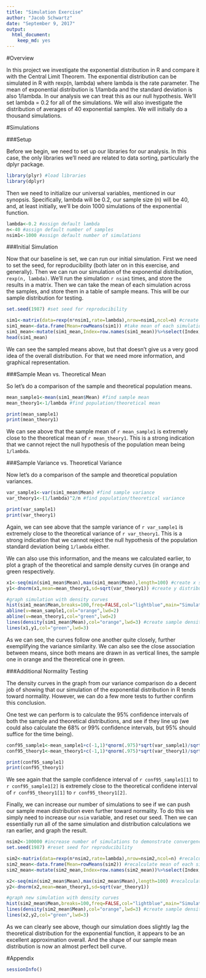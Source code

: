 ```yaml
---
title: "Simulation Exercise"
author: "Jacob Schwartz"
date: "September 9, 2017"
output:
  html_document:
    keep_md: yes
---
```


#Overview

In this project we investigate the exponential distribution in R and compare it with the Central Limit Theorem. The exponential distribution can be simulated in R with rexp(n, lambda) where lambda is the rate parameter. The mean of exponential distribution is 1/lambda and the standard deviation is also 1/lambda. In our analysis we can treat this as our null hypothesis. We'll set lambda = 0.2 for all of the simulations. We will also investigate the distribution of averages of 40 exponential samples. We will initially do a thousand simulations.


#Simulations

###Setup

Before we begin, we need to set up our libraries for our analysis. In this case, the only libraries we'll need are related to data sorting, particularly the dplyr package.

```r
library(plyr) #load libraries
library(dplyr)
```

Then we need to initialize our universal variables, mentioned in our synopsis. Specifically, lambda will be 0.2, our sample size (n) will be 40, and, at least initially, we'll be doin 1000 simulations of the exponential function.

```r
lambda<-0.2 #assign default lambda
n<-40 #assign default number of samples
nsim1<-1000 #assign default number of simulations
```

###Initial Simulation

Now that our baseline is set, we can run our initial simulation. First we need to set the seed, for reproducibility (both later on in this exercise, and generally). Then we can run our simulation of the exponential distribution, `rexp(n, lambda)`. We'll run the simulation `r nsim1` times, and store the results in a matrix. Then we can take the mean of each simulation across the samples, and store them in a table of sample means. This will be our sample distribution for testing.

```r
set.seed(1987) #set seed for reproducibility

sim1<-matrix(data=rexp(n*nsim1,rate=lambda),nrow=nsim1,ncol=n) #create raw simulation matrix for rexp()
sim1_mean<-data.frame(Mean=rowMeans(sim1)) #take mean of each simulation, and store in data frame
sim1_mean<-mutate(sim1_mean,Index=row.names(sim1_mean))%>%select(Index,Mean) #tidy data frame
head(sim1_mean)
```

We can see the sampled means above, but that doesn't give us a very good idea of the overall distribution. For that we need more information, and graphical representation.

###Sample Mean vs. Theoretical Mean

So let's do a comparison of the sample and theoretical population means.

```r
mean_sample1<-mean(sim1_mean$Mean) #find sample mean
mean_theory1<-1/lambda #find population/theoretical mean

print(mean_sample1)
print(mean_theory1)
```

We can see above that the sample mean of `r mean_sample1` is extremely close to the theoretical mean of `r mean_theory1`. This is a strong indication that we cannot reject the null hypothesis of the population mean being `1/lambda`.


###Sample Variance vs. Theoretical Variance

Now let's do a comparison of the sample and theoretical population variances.

```r
var_sample1<-var(sim1_mean$Mean) #find sample variance
var_theory1<-(1/lambda)^2/n #find population/theoretical variance

print(var_sample1)
print(var_theory1)
```

Again, we can see above that the sample variance of `r var_sample1` is extremely close to the theoretical variance of `r var_theory1`. This is a strong indication that we cannot reject the null hypothesis of the population standard deviation being `1/lambda` either.

We can also use this information, and the means we calculated earlier, to plot a graph of the theoretical and sample density curves (in orange and green respectively.

```r
x1<-seq(min(sim1_mean$Mean),max(sim1_mean$Mean),length=100) #create x spread for population density curve
y1<-dnorm(x1,mean=mean_theory1,sd=sqrt(var_theory1)) #create y distribution for population density

#graph simulation with density curves
hist(sim1_mean$Mean,breaks=100,freq=FALSE,col="lightblue",main="Simulation of rexp()",xlab="Sample Means")
abline(v=mean_sample1,col="orange",lwd=2)
abline(v=mean_theory1,col="green",lwd=2)
lines(density(sim1_mean$Mean),col="orange",lwd=3) #create sample density curve
lines(x1,y1,col="green",lwd=3)
```

As we can see, the curves follow one another quite closely, further exemplifying the variance similarity. We can also see the close association between means, since both means are drawn in as vertical lines, the sample one in orange and the theoretical one in green.


###Additional Normality Testing

The density curves in the graph from our variance comparison do a decent job of showing that our simulation of the exponential distribution in R tends toward normality.  However, we can do a few more tests to further confirm this conclusion.

One test we can perform is to calculate the 95% confidence intervals of both the sample and theoretical distributions, and see if they line up (we could also calculate the 68% or 99% confidence intervals, but 95% should suffice for the time being).

```r
conf95_sample1<-mean_sample1+c(-1,1)*qnorm(.975)*sqrt(var_sample1)/sqrt(n) #find 95% confidence intervals
conf95_theory1<-mean_theory1+c(-1,1)*qnorm(.975)*sqrt(var_theory1)/sqrt(n)

print(conf95_sample1)
print(conf95_theory1)
```

We see again that the sample confidence interval of `r conf95_sample1[1]` to `r conf95_sample1[2]` is extremely close to the theoretical confidene interval of `r conf95_theory1[1]` to `r conf95_theory1[2]`.

Finally, we can increase our number of simulations to see if we can push our sample mean distribution even further toward normality. To do this we simply need to increase our `nsim` variable, and reset our seed. Then we can essentially run all of the same simulation and distribution calculations we ran earlier, and graph the result.

```r
nsim2<-100000 #increase number of simulations to demonstrate convergence toward normality
set.seed(1987) #reset seed for reproducibility

sim2<-matrix(data=rexp(n*nsim2,rate=lambda),nrow=nsim2,ncol=n) #recalculate simulation matrix
sim2_mean<-data.frame(Mean=rowMeans(sim2)) #recalculate mean of each simulation
sim2_mean<-mutate(sim2_mean,Index=row.names(sim2_mean))%>%select(Index,Mean)

x2<-seq(min(sim2_mean$Mean),max(sim2_mean$Mean),length=100) #recalculate population density curve
y2<-dnorm(x2,mean=mean_theory1,sd=sqrt(var_theory1))

#graph new simulation with density curves
hist(sim2_mean$Mean,breaks=100,freq=FALSE,col="lightblue",main="Simulation of rexp()",xlab="Sample Means")
lines(density(sim2_mean$Mean),col="orange",lwd=3) #create sample density curve
lines(x2,y2,col="green",lwd=3)
```

As we can clearly see above, though our simulation does slightly lag the theoretical distribution for the exponential function, it appears to be an excellent approximation overall. And the shape of our sample mean distribution is now an almost perfect bell curve.


#Appendix
```r
sessionInfo()
```